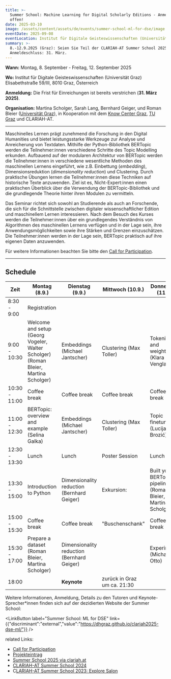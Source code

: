 ```yaml
---
title: >-
  Summer School: Machine Learning for Digital Scholarly Editions - Anmeldung
  offen!
date: 2025-03-10
image: /assets/content/assets/de/events/summer-school-ml-for-dse/image.png
eventDate: 2025-09-08
eventLocation: Institut für Digitale Geisteswissenschaften (Universität Graz)
summary: >-
  8.-12.9.2025 (Graz): Seien Sie Teil der CLARIAH-AT Summer School 2025!
  Anmeldeschluss: 31. März.
---
```

**Wann:** Montag, 8. September - Freitag, 12. September 2025

**Wo:** Institut für Digitale Geisteswissenschaften (Universität Graz)\
Elisabethstraße 59/III, 8010 Graz, Österreich

**Anmeldung:** Die Frist für Einreichungen ist bereits verstrichen (**31. März 2025)**.

**Organisation:** Martina Scholger, Sarah Lang, Bernhard Geiger, und Roman Bleier ([Universität Graz](https://digital-humanities.uni-graz.at/de/)), in Kooperation mit dem [Know Center Graz](https://www.know-center.at/), [TU Graz](https://www.tugraz.at/home) und CLARIAH-AT.

---

Maschinelles Lernen prägt zunehmend die Forschung in den Digital Humanities und bietet leistungsstarke Werkzeuge zur Analyse und Anreicherung von Textdaten. Mithilfe der Python-Bibliothek BERTopic werden die Teilnehmer:innen verschiedene Schritte des Topic Modelling erkunden. Aufbauend auf der modularen Architektur von BERTopic werden die Teilnehmer:innen in verschiedene wesentliche Methoden des maschinellen Lernens eingeführt, wie z.B. Einbettung (*embedding*), Dimensionsreduktion (*dimensionality reduction*) und Clustering. Durch praktische Übungen lernen die Teilnehmer:innen diese Techniken auf historische Texte anzuwenden. Ziel ist es, Nicht-Expert:innen einen praktischen Überblick über die Verwendung der BERTopic-Bibliothek und die grundlegende Theorie hinter ihren Modulen zu vermitteln.

Das Seminar richtet sich sowohl an Studierende als auch an Forschende, die sich für die Schnittstelle zwischen digitaler wissenschaftlicher Edition und maschinellem Lernen interessieren. Nach dem Besuch des Kurses werden die Teilnehmer:innen über ein grundlegendes Verständnis von Algorithmen des maschinellen Lernens verfügen und in der Lage sein, ihre Anwendungsmöglichkeiten sowie ihre Stärken und Grenzen einzuschätzen. Die Teilnehmer:innen werden in der Lage sein, BERTopic praktisch auf ihre eigenen Daten anzuwenden.

Für weitere Informationen beachten Sie bitte den [Call for Participation](https://clariah.at/de/news/cfp-summerschool2025/).&#x20;

---

## Schedule

| Zeit          | Montag (8.9.)                                                                       | Dienstag (9.9.)                            | Mittwoch (10.9.)            | Donnerstag (11.9.)                                            | Freitag (12.9.)                               |
| ------------- | ----------------------------------------------------------------------------------- | ------------------------------------------ | --------------------------- | ------------------------------------------------------------- | --------------------------------------------- |
| 8:30 - 9:00   | Registration                                                                        |                                            |                             |                                                               |                                               |
| 9:00 - 10:30  | Welcome and setup (Georg Vogeler, Walter Scholger) (Roman Bleier, Martina Scholger) | Embeddings (Michael Jantscher)             | Clustering (Max Toller)     | Tokenization and weighting (Klara Venglarova)                 | Experiments                                   |
| 10:30 - 11:00 | Coffee break                                                                        | Coffee break                               | Coffee break                | Coffee break                                                  | Coffee break                                  |
| 11:00 - 12:30 | BERTopic: overview and example (Selina Galka)                                       | Embeddings (Michael Jantscher)             | Clustering (Max Toller)     | Topic finetuning (Lucija Brozić)                              | Machine learning and DSE wrap up (Sarah Lang) |
| 12:30 - 13:30 | Lunch                                                                               | Lunch                                      | Poster Session              | Lunch                                                         | Lunch                                         |
| 13:30 - 15:00 | Introduction to Python                                                              | Dimensionality reduction (Bernhard Geiger) | Exkursion:                  | Built your BERTopic pipeline (Roman Bleier, Martina Scholger) | **Keynote Ulrike Henny-Krahmer** (online)     |
| 15:00 - 15:30 | Coffee break                                                                        | Coffee break                               | "Buschenschank"             | Coffee break                                                  | Goodbye coffee                                |
| 15:30 - 17:00 | Prepare a dataset (Roman Bleier, Martina Scholger)                                  | Dimensionality reduction (Bernhard Geiger) |                             | Experiments (Michael Otto)                                    |                                               |
| 18:00         |                                                                                     | **Keynote**                                | zurück in Graz um ca. 21:30 |                                                               |                                               |



Weitere Informationen, Anmeldung, Details zu den Tutoren und Keynote-Sprecher\*innen finden sich auf der dezidierten Website der Summer School:

<LinkButton label="Summer School: ML for DSE" link={{"discriminant":"external","value":"https://dhgraz.github.io/clariah2025-dse-ml/"}} />

related Links:

* [Call for Participation](https://clariah.at/en/news/cfp-summerschool2025/)
* [Projekteintrag](https://clariah.at/de/projects/summer-school-ml-for-digital-editions/)
* [Summer School 2025 via clariah.at](/summerschool2025)
* [CLARIAH-AT Summer School 2024](https://clariah.at/en/summerschool2024/)
* C[LARIAH-AT Summer School 2023: Explore Salon](/exploresalon2023)
